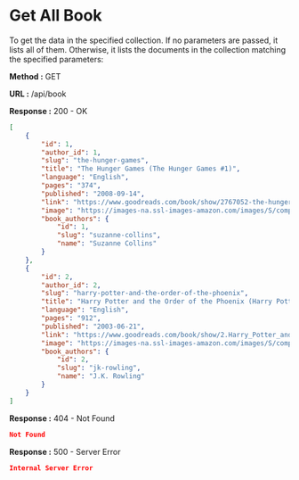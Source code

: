 
# Get All Book

To get the data in the specified collection. If no parameters are passed, it lists all of them.
Otherwise, it lists the documents in the collection matching the specified parameters:

**Method :** <Badge variant="success">GET</Badge>

**URL :** <Badge variant="dark">/api/book</Badge>

**Response :** <BadgeOutline variant="success">200 - OK</BadgeOutline>

```json
[
	{
		"id": 1,
		"author_id": 1,
		"slug": "the-hunger-games",
		"title": "The Hunger Games (The Hunger Games #1)",
		"language": "English",
		"pages": "374",
		"published": "2008-09-14",
		"link": "https://www.goodreads.com/book/show/2767052-the-hunger-games",
		"image": "https://images-na.ssl-images-amazon.com/images/S/compressed.photo.goodreads.com/books/1586722975i/2767052.jpg",
		"book_authors": {
			"id": 1,
			"slug": "suzanne-collins",
			"name": "Suzanne Collins"
		}
	},
	{
		"id": 2,
		"author_id": 2,
		"slug": "harry-potter-and-the-order-of-the-phoenix",
		"title": "Harry Potter and the Order of the Phoenix (Harry Potter #5)",
		"language": "English",
		"pages": "912",
		"published": "2003-06-21",
		"link": "https://www.goodreads.com/book/show/2.Harry_Potter_and_the_Order_of_the_Phoenix",
		"image": "https://images-na.ssl-images-amazon.com/images/S/compressed.photo.goodreads.com/books/1546910265i/2.jpg",
		"book_authors": {
			"id": 2,
			"slug": "jk-rowling",
			"name": "J.K. Rowling"
		}
	}
]
```

**Response :** <BadgeOutline variant="warning">404 - Not Found</BadgeOutline>

```json
Not Found
```

**Response :** <BadgeOutline variant="danger">500 - Server Error</BadgeOutline>

```json
Internal Server Error
```
